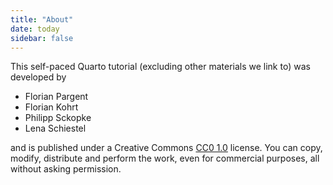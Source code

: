 ```yaml
---
title: "About"
date: today
sidebar: false
---
```


This self-paced Quarto tutorial (excluding other materials we link to) was developed by

- Florian Pargent
- Florian Kohrt
- Philipp Sckopke
- Lena Schiestel

and is published under a Creative Commons [CC0 1.0](https://creativecommons.org/publicdomain/zero/1.0/) license.
You can copy, modify, distribute and perform the work, even for commercial purposes, all without asking permission.